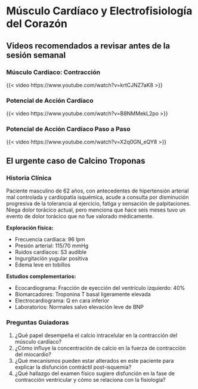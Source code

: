 # Músculo Cardíaco y Electrofisiología del Corazón

## Videos recomendados a revisar antes de la sesión semanal

### Músculo Cardiaco: Contracción

{{< video https://www.youtube.com/watch?v=krtCJNZ7aK8 >}}

### Potencial de Acción Cardíaco

{{< video https://www.youtube.com/watch?v=B8NMMekL2po >}}

### Potencial de Acción Cardíaco Paso a Paso

{{< video https://www.youtube.com/watch?v=X2q0GN_eQY8 >}}

## El urgente caso de Calcino Troponas

### Historia Clínica

Paciente masculino de 62 años, con antecedentes de hipertensión arterial mal controlada y cardiopatía isquémica, acude a consulta por disminución progresiva de la tolerancia al ejercicio, fatiga y sensación de palpitaciones. Niega dolor torácico actual, pero menciona que hace seis meses tuvo un evento de dolor torácico que no fue valorado médicamente.

**Exploración física:**

  - Frecuencia cardíaca: 96 lpm
  - Presión arterial: 115/70 mmHg
  - Ruidos cardíacos: S3 audible
  - Ingurgitación yugular positiva
  - Edema leve en tobillos

**Estudios complementarios:**

  - Ecocardiograma: Fracción de eyección del ventrículo izquierdo: 40%
  - Biomarcadores: Troponina T basal ligeramente elevada
  - Electrocardiograma: Q en cara inferior
  - Laboratorios: Normales salvo elevación leve de BNP

### Preguntas Guiadoras

  1. ¿Qué papel desempeña el calcio intracelular en la contracción del músculo cardíaco?
  1. ¿Cómo influye la concentración de calcio en la fuerza de contracción del miocardio?
  1. ¿Qué mecanismos pueden estar alterados en este paciente para explicar la disfunción contráctil post-isquemia?
  1. ¿Qué hallazgo del examen físico sugiere disfunción en la fase de contracción ventricular y cómo se relaciona con la fisiología?